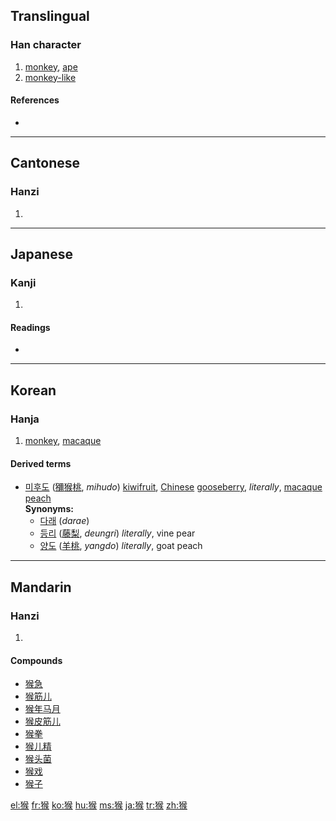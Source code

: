 ==Translingual==

===Han character===
{{Han char|rn=94|rad=犬|as=09|sn=12|four=4723<sub>4</sub>|canj=大竹人弓大 (KHONK)}}

# [[monkey]], [[ape]]
# [[monkey-like]]

====References====
* {{Han ref|kx=0715.170|dkj=20553|dj=1127.120|hdz=21358.110|uh=7334|ud=29492|bh=B555|bd=46421}}

----

==Cantonese==

===Hanzi===
{{yue-hanzi|jyut=hau4|y=hau4}}

# {{defn|Cantonese}}

----

==Japanese==

===Kanji===
{{ja-kanji|grade=|rs=犬09}}

# {{defn|Japanese}}

====Readings====
* {{ja-readings|on=[[こう]] (kō), [[ご]] (go)|kun=[[さる]] (saru)}}

----

==Korean==

===Hanja===
{{ko-hanja|hangeul=후|eumhun=|rv=hu|mr=hu|y=hwu}}

# [[monkey]], [[macaque]]

====Derived terms====
* [[미후도]] ([[獼]][[猴#Korean|猴]][[桃]], ''mihudo'') [[kiwifruit]], [[Chinese]] [[gooseberry]], ''literally'', [[macaque]] [[peach]] <br> '''Synonyms:'''
** [[다래]] (''darae'')
** [[등리]] ([[藤]][[梨]], ''deungri'') ''literally'', vine pear
** [[양도]] ([[羊]][[桃]], ''yangdo'') ''literally'', goat peach

----

==Mandarin==

===Hanzi===
{{cmn-hanzi|pin=[[hóu]] ([[hou2]])|wg=hou<sup>2</sup>}}

# {{defn|Mandarin}}

====Compounds====
* [[猴急]]
* [[猴筋儿]]
* [[猴年马月]]
* [[猴皮筋儿]]
* [[猴拳]]
* [[猴儿精]]
* [[猴头菌]]
* [[猴戏]]
* [[猴子]]

[[el:猴]]
[[fr:猴]]
[[ko:猴]]
[[hu:猴]]
[[ms:猴]]
[[ja:猴]]
[[tr:猴]]
[[zh:猴]]